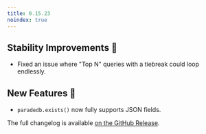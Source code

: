 ```yaml
---
title: 0.15.23
noindex: true
---
```


## Stability Improvements 💪

- Fixed an issue where "Top N" queries with a tiebreak could loop endlessly.

## New Features 🎉

- `paradedb.exists()` now fully supports JSON fields.

The full changelog is available [on the GitHub Release](https://github.com/paradedb/paradedb/releases/tag/v0.15.23).

